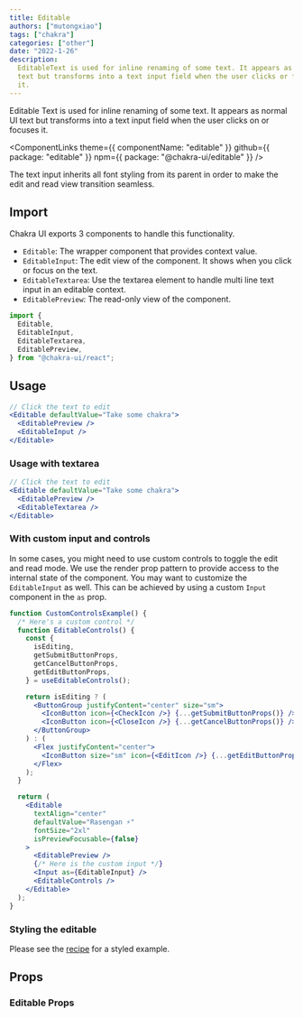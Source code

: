 ```yaml
---
title: Editable
authors: ["mutongxiao"]
tags: ["chakra"]
categories: ["other"]
date: "2022-1-26"
description:
  EditableText is used for inline renaming of some text. It appears as normal UI
  text but transforms into a text input field when the user clicks or focuses on
  it.
---
```


Editable Text is used for inline renaming of some text. It appears as normal UI
text but transforms into a text input field when the user clicks on or focuses
it.

<ComponentLinks
  theme={{ componentName: "editable" }}
  github={{ package: "editable" }}
  npm={{ package: "@chakra-ui/editable" }}
/>

<carbon-ad></carbon-ad>

The text input inherits all font styling from its parent in order to make the
edit and read view transition seamless.

## Import

Chakra UI exports 3 components to handle this functionality.

- `Editable`: The wrapper component that provides context value.
- `EditableInput`: The edit view of the component. It shows when you click or
  focus on the text.
- `EditableTextarea`: Use the textarea element to handle multi line text input in an editable context.
- `EditablePreview`: The read-only view of the component.

```js
import {
  Editable,
  EditableInput,
  EditableTextarea,
  EditablePreview,
} from "@chakra-ui/react";
```

## Usage

```jsx
// Click the text to edit
<Editable defaultValue="Take some chakra">
  <EditablePreview />
  <EditableInput />
</Editable>
```

### Usage with textarea

```jsx
// Click the text to edit
<Editable defaultValue="Take some chakra">
  <EditablePreview />
  <EditableTextarea />
</Editable>
```

### With custom input and controls

In some cases, you might need to use custom controls to toggle the edit and read mode. We use the render prop pattern to provide access to the internal state of the component. You may want to customize the `EditableInput` as well. This can be achieved by using a custom `Input` component in the `as` prop.

```jsx
function CustomControlsExample() {
  /* Here's a custom control */
  function EditableControls() {
    const {
      isEditing,
      getSubmitButtonProps,
      getCancelButtonProps,
      getEditButtonProps,
    } = useEditableControls();

    return isEditing ? (
      <ButtonGroup justifyContent="center" size="sm">
        <IconButton icon={<CheckIcon />} {...getSubmitButtonProps()} />
        <IconButton icon={<CloseIcon />} {...getCancelButtonProps()} />
      </ButtonGroup>
    ) : (
      <Flex justifyContent="center">
        <IconButton size="sm" icon={<EditIcon />} {...getEditButtonProps()} />
      </Flex>
    );
  }

  return (
    <Editable
      textAlign="center"
      defaultValue="Rasengan ⚡️"
      fontSize="2xl"
      isPreviewFocusable={false}
    >
      <EditablePreview />
      {/* Here is the custom input */}
      <Input as={EditableInput} />
      <EditableControls />
    </Editable>
  );
}
```

### Styling the editable

Please see the [recipe](/guides/recipes/atlaskit-editable) for a styled example.

## Props

### Editable Props

<PropsTable of="Editable" />
